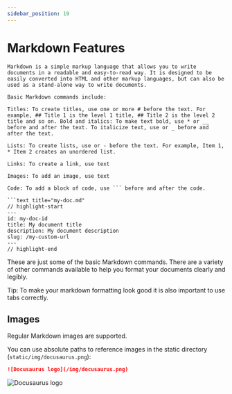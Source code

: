 ```yaml
---
sidebar_position: 19
---
```


# Markdown Features

```text title="Features.md"
Markdown is a simple markup language that allows you to write documents in a readable and easy-to-read way. It is designed to be easily converted into HTML and other markup languages, but can also be used as a stand-alone way to write documents.

Basic Markdown commands include:

Titles: To create titles, use one or more # before the text. For example, ## Title 1 is the level 1 title, ## Title 2 is the level 2 title and so on. Bold and italics: To make text bold, use * or __ before and after the text. To italicize text, use or _ before and after the text.

Lists: To create lists, use or - before the text. For example, Item 1, * Item 2 creates an unordered list.

Links: To create a link, use text

Images: To add an image, use text

Code: To add a block of code, use ``` before and after the code.

```text title="my-doc.md"
// highlight-start
---
id: my-doc-id
title: My document title
description: My document description
slug: /my-custom-url
---
// highlight-end
```

These are just some of the basic Markdown commands. There are a variety of other commands available to help you format your documents clearly and legibly.

Tip: To make your markdown formatting look good it is also important to use tabs correctly.

## Images

Regular Markdown images are supported.

You can use absolute paths to reference images in the static directory (`static/img/docusaurus.png`):

```md
![Docusaurus logo](/img/docusaurus.png)
```

![Docusaurus logo](/img/docusaurus.png)
